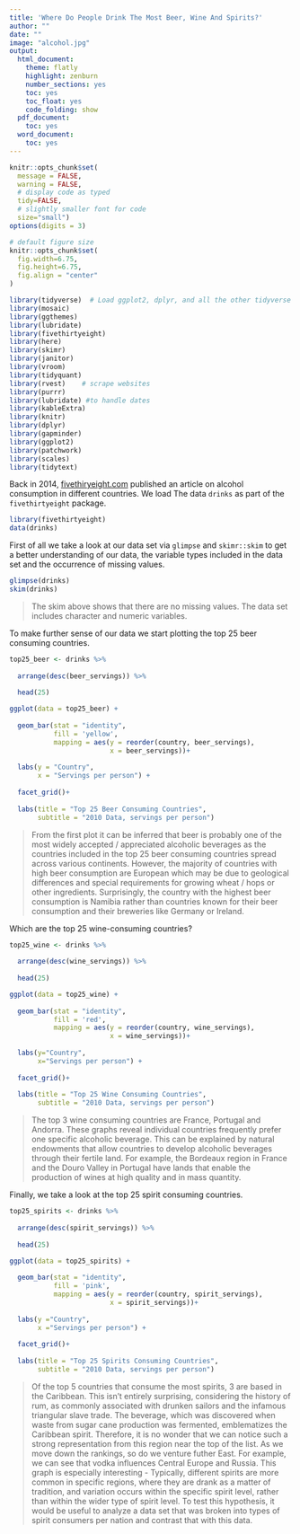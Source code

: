```yaml
---
title: 'Where Do People Drink The Most Beer, Wine And Spirits?'
author: ""
date: ""
image: "alcohol.jpg"
output:
  html_document:
    theme: flatly
    highlight: zenburn
    number_sections: yes
    toc: yes
    toc_float: yes
    code_folding: show
  pdf_document:
    toc: yes
  word_document:
    toc: yes
---
```



```r
knitr::opts_chunk$set(
  message = FALSE, 
  warning = FALSE,
  # display code as typed
  tidy=FALSE,     
  # slightly smaller font for code
  size="small")   
options(digits = 3)

# default figure size
knitr::opts_chunk$set(
  fig.width=6.75, 
  fig.height=6.75,
  fig.align = "center"
)
```


```r
library(tidyverse)  # Load ggplot2, dplyr, and all the other tidyverse packages
library(mosaic)
library(ggthemes)
library(lubridate)
library(fivethirtyeight)
library(here)
library(skimr)
library(janitor)
library(vroom)
library(tidyquant)
library(rvest)    # scrape websites
library(purrr)  
library(lubridate) #to handle dates
library(kableExtra)
library(knitr)
library(dplyr)
library(gapminder)
library(ggplot2)
library(patchwork)
library(scales)
library(tidytext)
```

Back in 2014, [fivethiryeight.com](https://fivethirtyeight.com/features/dear-mona-followup-where-do-people-drink-the-most-beer-wine-and-spirits/) published an article on alcohol consumption in different countries. We load The data `drinks` as part of the `fivethirtyeight` package. 


```r

library(fivethirtyeight)
data(drinks)

```

First of all we take a look at our data set via `glimpse` and `skimr::skim` to get a better understanding of our data, the variable types included in the data set and the occurrence of missing values.

```r

glimpse(drinks)
skim(drinks)

```

> The skim above shows that there are no missing values. The data set includes character and numeric variables.

To make further sense of our data we start plotting the top 25 beer consuming countries.

```r

top25_beer <- drinks %>%
  
  arrange(desc(beer_servings)) %>% 
  
  head(25)

ggplot(data = top25_beer) +
  
  geom_bar(stat = "identity",
           fill = 'yellow',
           mapping = aes(y = reorder(country, beer_servings),
                         x = beer_servings))+
  
  labs(y = "Country",
       x = "Servings per person") +
  
  facet_grid()+
  
  labs(title = "Top 25 Beer Consuming Countries",
       subtitle = "2010 Data, servings per person")

```

> From the first plot it can be inferred that beer is probably one of the most widely accepted / appreciated alcoholic beverages as the countries included in the top 25 beer consuming countries spread across various continents. However, the majority of countries with high beer consumption are European which may be due to geological differences and special requirements for growing wheat / hops or other ingredients. Surprisingly, the country with the highest beer consumption is Namibia rather than countries known for their beer consumption and their breweries like Germany or Ireland.

Which are the top 25 wine-consuming countries?

```r

top25_wine <- drinks %>%
  
  arrange(desc(wine_servings)) %>%
  
  head(25)

ggplot(data = top25_wine) + 
  
  geom_bar(stat = "identity",
           fill = 'red',
           mapping = aes(y = reorder(country, wine_servings),
                         x = wine_servings))+
  
  labs(y="Country",
       x="Servings per person") + 
  
  facet_grid()+
  
  labs(title = "Top 25 Wine Consuming Countries",
       subtitle = "2010 Data, servings per person")

```

> The top 3 wine consuming countries are France, Portugal and Andorra. These graphs reveal individual countries frequently prefer one specific alcoholic beverage. This can be explained by natural endowments that allow countries to develop alcoholic beverages through their fertile land. For example, the Bordeaux region in France and the Douro Valley in Portugal have lands that enable the production of wines at high quality and in mass quantity.

Finally, we take a look at the top 25 spirit consuming countries.

```r

top25_spirits <- drinks %>% 
  
  arrange(desc(spirit_servings)) %>% 
  
  head(25)

ggplot(data = top25_spirits) + 
  
  geom_bar(stat = "identity",
           fill = 'pink',
           mapping = aes(y = reorder(country, spirit_servings),
                         x = spirit_servings))+
  
  labs(y ="Country",
       x ="Servings per person") +
  
  facet_grid()+
  
  labs(title = "Top 25 Spirits Consuming Countries",
       subtitle = "2010 Data, servings per person")

```

> Of the top 5 countries that consume the most spirits, 3 are based in the Caribbean. This isn't entirely surprising, considering the history of rum, as commonly associated with drunken sailors and the infamous triangular slave trade. The beverage, which was discovered when waste from sugar cane production was fermented, emblematizes the Caribbean spirit. Therefore, it is no wonder that we can notice such a strong representation from this region near the top of the list. As we move down the rankings, so do we venture futher East. For example, we can see that vodka influences Central Europe and Russia. This graph is especially interesting - Typically, different spirits are more common in specific regions, where they are drank as a matter of tradition, and variation occurs within the specific spirit level, rather than within the wider type of spirit level. To test this hypothesis, it would be useful to analyze a data set that was broken into types of spirit consumers per nation and contrast that with this data.
